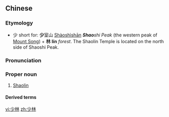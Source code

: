 ==Chinese==
{{zh-forms}}

===Etymology===
* 少 short for: '''少'''室山 [[Shàoshìshān]] '''''Shao'''shi Peak'' (the western peak of [[w:Mount Song|Mount Song]]) + '''林''' '''lín''' ''forest''. The Shaolin Temple is located on the north side of Shaoshi Peak.

===Pronunciation===
{{zh-pron
|m=Shàolín
|c=siu3 lam4
|mn=Siàu-lîm
|cat=pn
}}

===Proper noun===
{{zh-proper noun}}

# [[w:Shaolin|Shaolin]]

====Derived terms====
{{zh-der|少林風濕跌打膏}}

[[vi:少林]]
[[zh:少林]]